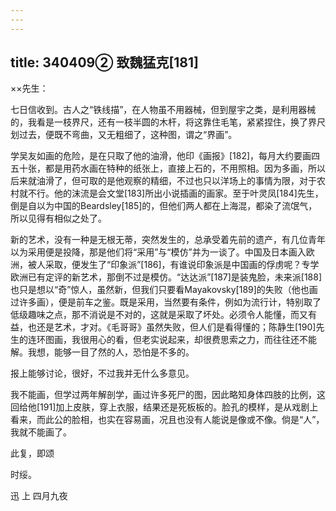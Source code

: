 ```yaml
---
---
---
```

title: 340409② 致魏猛克[181]
---




××先生：

七日信收到。古人之“铁线描”，在人物虽不用器械，但到屋宇之类，是利用器械的，我看是一枝界尺，还有一枝半圆的木杆，将这靠住毛笔，紧紧捏住，换了界尺划过去，便既不弯曲，又无粗细了，这种图，谓之“界画”。

学吴友如画的危险，是在只取了他的油滑，他印《画报》[182]，每月大约要画四五十张，都是用药水画在特种的纸张上，直接上石的，不用照相。因为多画，所以后来就油滑了，但可取的是他观察的精细，不过也只以洋场上的事情为限，对于农村就不行。他的沫流是会文堂[183]所出小说插画的画家。至于叶灵凤[184]先生，倒是自以为中国的Beardsley[185]的，但他们两人都在上海混，都染了流氓气，所以见得有相似之处了。

新的艺术，没有一种是无根无蒂，突然发生的，总承受着先前的遗产，有几位青年以为采用便是投降，那是他们将“采用”与“模仿”并为一谈了。中国及日本画入欧洲，被人采取，便发生了“印象派”[186]，有谁说印象派是中国画的俘虏呢？专学欧洲已有定评的新艺术，那倒不过是模仿。“达达派”[187]是装鬼脸，未来派[188]也只是想以“奇”惊人，虽然新，但我们只要看Mayakovsky[189]的失败（他也画过许多画），便是前车之鉴。既是采用，当然要有条件，例如为流行计，特别取了低级趣味之点，那不消说是不对的，这就是采取了坏处。必须令人能懂，而又有益，也还是艺术，才对。《毛哥哥》虽然失败，但人们是看得懂的；陈静生[190]先生的连环图画，我很用心的看，但老实说起来，却很费思索之力，而往往还不能解。我想，能够一目了然的人，恐怕是不多的。

报上能够讨论，很好，不过我并无什么多意见。

我不能画，但学过两年解剖学，画过许多死尸的图，因此略知身体四肢的比例，这回给他[191]加上皮肤，穿上衣服，结果还是死板板的。脸孔的模样，是从戏剧上看来，而此公的脸相，也实在容易画，况且也没有人能说是像或不像。倘是“人”，我就不能画了。

此复，即颂

时绥。

迅 上 四月九夜